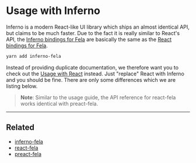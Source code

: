 # Usage with Inferno

Inferno is a modern React-like UI library which ships an almost identical API, but claims to be much faster.
Due to the fact it is really similar to React's API, the [Inferno bindings for Fela](https://github.com/robinweser/fela/tree/master/packages/inferno-fela) are basically the same as the [React bindings for Fela](https://github.com/robinweser/fela/tree/master/packages/react-fela).

```bash
yarn add inferno-fela
```

Instead of providing duplicate documentation, we therefore want you to check out the [Usage with React](guides/usage-with-react) instead. Just "replace" React with Inferno and you should be fine. There are only some differences which we are listing below.

> **Note**: Similar to the usage guide, the API reference for react-fela works identical with preact-fela.

---

## Related

- [inferno-fela](https://github.com/robinweser/fela/tree/master/packages/inferno-fela)
- [react-fela](https://github.com/robinweser/fela/tree/master/packages/react-fela)
- [preact-fela](https://github.com/robinweser/fela/tree/master/packages/preact-fela)
